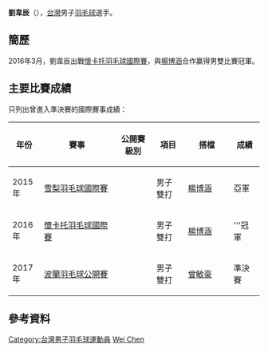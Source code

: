 {{noteTA|G1=Badminton}}
{{Infobox 羽球選手
| playername              = 劉韋辰
| image                   = 
| size                    = 
| caption                 = 
| birth_name              = 
| date_of_birth           = {{birth_date_and_age|1994|10|29}}
| place_of_birth          = 
| height                  = 
| weight                  = 
| event                   = 男子雙打、混合雙打
| country                 = {{ROC}}
| years_started           = 
| handedness              = 
| coach                   = 
| highest_ranking         = 第61位（男雙-[[楊博涵|楊博涵]]）
| date_of_highest_ranking = 2016年7月21日<ref name="highest-ranking">{{en}}[http://bwfcontent.tournamentsoftware.com/ranking/player.aspx?id=13134&player=347246 BWF World Ranking - Ranking of Wei Chen LIU (71913)]</ref>
| current_ranking         = 第104位（男雙-[[楊博涵|楊博涵]]）<br/>第164位（男雙-[[曾敏豪|曾敏豪]]）<br/>第502位（男雙-[[洪英源|洪英源]]）<br/>第221位（混雙-[[陳曉歡|陳曉歡]]）<br/>第536位（混雙-[[程郁捷|程郁捷]]）<br/>第780位（混雙-[[梁家溦|梁家溦]]）
| date_of_current_ranking = 2017年3月23日<ref>{{en}}[http://bwfcontent.tournamentsoftware.com/ranking/category.aspx?id=13134&category=474 BWF World Ranking - BWF世界排名榜 (3/23/2017) - Men's doubles]</ref><ref>{{en}}[http://bwfcontent.tournamentsoftware.com/ranking/category.aspx?id=13134&category=476 BWF World Ranking - BWF世界排名榜 (3/23/2017) - Mixed doubles]</ref>
| played                  = 35勝–37負（男雙）<br/>7勝–17負（混雙）
| titles                  =
| bwf_profile             = 021947E4-17EF-4CE2-AA3E-341DA6E22A6E
| bwf_id                  = 71913
| updated                 = 2017年3月26日
}}
{{MedalTableTop}}
{{MedalSport | 男子[[羽毛球|羽毛球]]}}
{{MedalCompetition | [[中華民國全國運動會|中華民國全國運動會]]}}
{{MedalCountry | {{flagicon|ROC}} [[高雄市|高雄市]]}}
{{MedalSilver| [[中華民國106年全國運動會|2017年 宜蘭]] | [[中華民國106年全國運動會羽球比賽|男子團體]] }}
{{MedalBottom}}
'''劉韋辰'''（{{bd|1994年|10月29日|||catIdx=S劉}}），[[台灣|台灣]]男子[[羽毛球|羽毛球]]選手。

==簡歷==
2016年3月，劉韋辰出戰[[2016年懷卡托羽毛球國際賽|懷卡托羽毛球國際賽]]，與[[楊博涵|楊博涵]]合作赢得男雙比賽冠軍。

==主要比賽成績==
只列出曾進入準決賽的國際賽事成績：
{| class=wikitable style="text-align:center; font-size:small;" 
!width="50"|年份
!width="180"|賽事
!width="80"|公開賽級別
!width="60"|項目
!width="100"|搭檔
!width="50"|成績
|-
!rowspan="1"|2015年
|[[2015年雪梨羽毛球國際賽|雪梨羽毛球國際賽]]
|{{BWFIC}}
|男子雙打
|[[楊博涵|楊博涵]]
|bgcolor="silver"|亞軍
|-
!rowspan="1"|2016年
|[[2016年懷卡托羽毛球國際賽|懷卡托羽毛球國際賽]]
|{{BWFFS}}
|男子雙打
|[[楊博涵|楊博涵]]
|bgcolor="gold"|'''冠軍
|-
!rowspan="1"|2017年
|[[2017年波蘭羽毛球公開賽|波蘭羽毛球公開賽]]
|{{BWFIC}}
|男子雙打
|[[曾敏豪|曾敏豪]]
|bgcolor="#b8860b"|準決賽
|}
{{BWF賽事級別索引}}

==參考資料==
{{Reflist}}

{{DEFAULTSORT:Liu Wei Chen}}
[[Category:台灣男子羽毛球運動員|Category:台灣男子羽毛球運動員]]
[[Category:劉姓|Wei Chen]]
